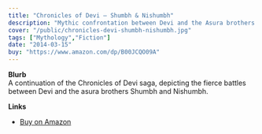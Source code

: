 ```yaml
---
title: "Chronicles of Devi — Shumbh & Nishumbh"
description: "Mythic confrontation between Devi and the Asura brothers."
cover: "/public/chronicles-devi-shumbh-nishumbh.jpg"
tags: ["Mythology","Fiction"]
date: "2014-03-15"
buy: "https://www.amazon.com/dp/B00JCQO09A"
---
```


**Blurb**  
A continuation of the Chronicles of Devi saga, depicting the fierce battles between Devi and the asura brothers Shumbh and Nishumbh.

**Links**  
- [Buy on Amazon](https://www.amazon.com/dp/B00JCQO09A)
